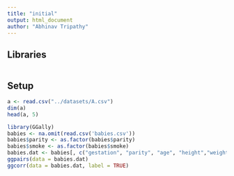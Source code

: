 ```yaml
---
title: "initial"
output: html_document
author: "Abhinav Tripathy"
---
```


## Libraries

```r

```


## Setup
```r
a <- read.csv("../datasets/A.csv")
dim(a)
head(a, 5)
```


```r
library(GGally)
babies <- na.omit(read.csv('babies.csv'))
babies$parity <- as.factor(babies$parity)
babies$smoke <- as.factor(babies$smoke)
babies.dat <- babies[, c("gestation", "parity", "age", "height","weight", "smoke", "bwt")]
ggpairs(data = babies.dat)
ggcorr(data = babies.dat, label = TRUE)
```
